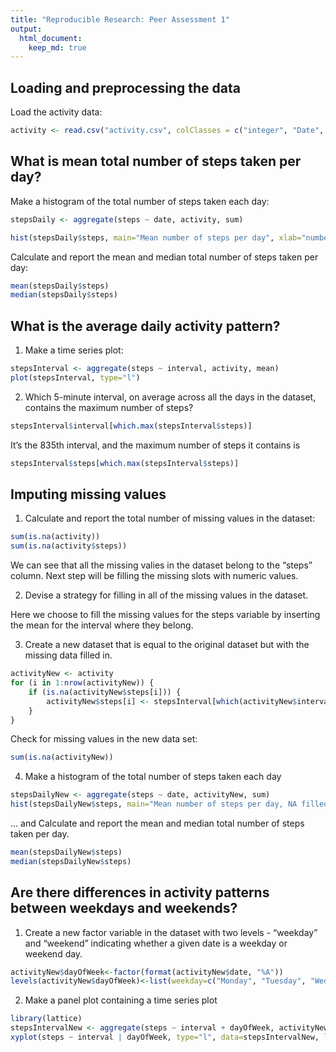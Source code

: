 ```yaml
---
title: "Reproducible Research: Peer Assessment 1"
output: 
  html_document:
    keep_md: true
---
```




## Loading and preprocessing the data

Load the activity data:

```r
activity <- read.csv("activity.csv", colClasses = c("integer", "Date", "integer"))
```


## What is mean total number of steps taken per day?


Make a histogram of the total number of steps taken each day:

```r
stepsDaily <- aggregate(steps ~ date, activity, sum)

hist(stepsDaily$steps, main="Mean number of steps per day", xlab="number of steps", breaks=10)
```

Calculate and report the mean and median total number of steps taken per day:

```r
mean(stepsDaily$steps)
median(stepsDaily$steps)
```

## What is the average daily activity pattern?

1. Make a time series plot:

```r
stepsInterval <- aggregate(steps ~ interval, activity, mean)
plot(stepsInterval, type="l")
```


2. Which 5-minute interval, on average across all the days in the dataset, contains the maximum number of steps?

```r
stepsInterval$interval[which.max(stepsInterval$steps)]
```

It's the 835th interval, and the maximum number of steps it contains is
```r
stepsInterval$steps[which.max(stepsInterval$steps)]
```



## Imputing missing values

1. Calculate and report the total number of missing values in the dataset:
```r
sum(is.na(activity))
sum(is.na(activity$steps))
```
We can see that all the missing valies in the dataset belong to the "steps" column.
Next step will be filling the missing slots with numeric values.

2. Devise a strategy for filling in all of the missing values in the dataset.

Here we choose to fill the missing values for the steps variable by inserting the mean for the interval where they belong.


3. Create a new dataset that is equal to the original dataset but with the missing data filled in.

```r
activityNew <- activity
for (i in 1:nrow(activityNew)) {
    if (is.na(activityNew$steps[i])) {
        activityNew$steps[i] <- stepsInterval[which(activityNew$interval[i] == stepsInterval$interval), ]$steps
    }
}

```

Check for missing values in the new data set: 
```r
sum(is.na(activityNew))
```

4. Make a histogram of the total number of steps taken each day
```r
stepsDailyNew <- aggregate(steps ~ date, activityNew, sum)
hist(stepsDailyNew$steps, main="Mean number of steps per day, NA filled", breaks=10)
```

... and Calculate and report the mean and median total number of steps taken per day.

```r
mean(stepsDailyNew$steps)
median(stepsDailyNew$steps)
```


## Are there differences in activity patterns between weekdays and weekends?

1. Create a new factor variable in the dataset with two levels - "weekday" and "weekend" indicating whether a given date is a weekday or weekend  day.

```r
activityNew$dayOfWeek<-factor(format(activityNew$date, "%A"))
levels(activityNew$dayOfWeek)<-list(weekday=c("Monday", "Tuesday", "Wednesday", "Thursday", "Friday"), weekend=c("Saturday", "Sunday"))

```

2. Make a panel plot containing a time series plot

```r
library(lattice)
stepsIntervalNew <- aggregate(steps ~ interval + dayOfWeek, activityNew, mean)
xyplot(steps ~ interval | dayOfWeek, type="l", data=stepsIntervalNew, layout=c(1,2))
```